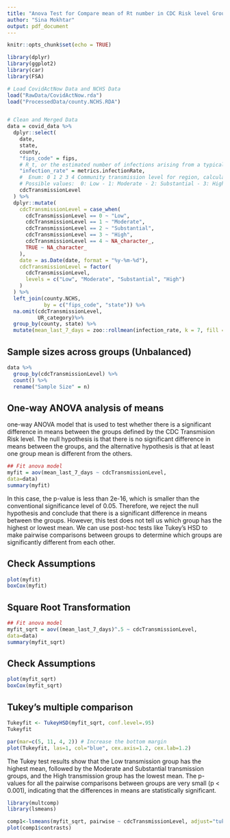 ```yaml
---
title: "Anova Test for Compare mean of Rt number in CDC Risk level Group"
author: "Sina Mokhtar"
output: pdf_document
---
```


```r
knitr::opts_chunk$set(echo = TRUE)
```



```r
library(dplyr)
library(ggplot2)
library(car)
library(FSA)

# Load CovidActNow Data and NCHS Data
load("RawData/CovidActNow.rda")
load("ProcessedData/county.NCHS.RDA")


# Clean and Merged Data
data = covid_data %>%
  dplyr::select(
    date,
    state,
    county,
    "fips_code" = fips,
    # R_t, or the estimated number of infections arising from a typical case
    "infection_rate" = metrics.infectionRate,
    #  Enum: 0 1 2 3 4 Community transmission level for region, calculated using the CDC definition.
    # Possible values:  0: Low - 1: Moderate - 2: Substantial - 3: High - 4: Unknown
    cdcTransmissionLevel
  ) %>%
  dplyr::mutate(
    cdcTransmissionLevel = case_when(
      cdcTransmissionLevel == 0 ~ "Low",
      cdcTransmissionLevel == 1 ~ "Moderate",
      cdcTransmissionLevel == 2 ~ "Substantial",
      cdcTransmissionLevel == 3 ~ "High",
      cdcTransmissionLevel == 4 ~ NA_character_,
      TRUE ~ NA_character_
    ),
    date = as.Date(date, format = "%y-%m-%d"),
    cdcTransmissionLevel = factor(
      cdcTransmissionLevel,
      levels = c("Low", "Moderate", "Substantial", "High")
    )
  ) %>%
  left_join(county.NCHS,
            by = c("fips_code", "state")) %>%
  na.omit(cdcTransmissionLevel,
          UR_category)%>%
  group_by(county, state) %>%
  mutate(mean_last_7_days = zoo::rollmean(infection_rate, k = 7, fill = NA, align = "right"))
```


## Sample sizes across groups (Unbalanced)

```r
data %>%
  group_by(cdcTransmissionLevel) %>%
  count() %>%
  rename("Sample Size" = n)
```



## One-way ANOVA analysis of means

one-way ANOVA model that is used to test whether there is a significant difference in means between the groups defined by the CDC Transmision Risk level. The null hypothesis is that there is no significant difference in means between the groups, and the alternative hypothesis is that at least one group mean is different from the others.

```r
## Fit anova model
myfit = aov(mean_last_7_days ~ cdcTransmissionLevel,
data=data)
summary(myfit)
```
In this case, the p-value is less than 2e-16, which is smaller than the conventional significance level of 0.05. Therefore, we reject the null hypothesis and conclude that there is a significant difference in means between the groups. However, this test does not tell us which group has the highest or lowest mean. We can use post-hoc tests like Tukey's HSD to make pairwise comparisons between groups to determine which groups are significantly different from each other.

## Check Assumptions

```r
plot(myfit) 
boxCox(myfit)
```
## Square Root Transformation 

```r
## Fit anova model
myfit_sqrt = aov((mean_last_7_days)^.5 ~ cdcTransmissionLevel,
data=data)
summary(myfit_sqrt)
```

## Check Assumptions

```r
plot(myfit_sqrt) 
boxCox(myfit_sqrt)
```

## Tukey's multiple comparison

```r
Tukeyfit <- TukeyHSD(myfit_sqrt, conf.level=.95)
Tukeyfit
```

```r
par(mar=c(5, 11, 4, 2)) # Increase the bottom margin
plot(Tukeyfit, las=1, col="blue", cex.axis=1.2, cex.lab=1.2)
```

The Tukey test results show that the Low transmission group has the highest mean, followed by the Moderate and Substantial transmission groups, and the High transmission group has the lowest mean. The p-values for all the pairwise comparisons between groups are very small (p < 0.001), indicating that the differences in means are statistically significant.


```r
library(multcomp)
library(lsmeans)

comp1<-lsmeans(myfit_sqrt, pairwise ~ cdcTransmissionLevel, adjust="tukey")
plot(comp1$contrasts)
```

